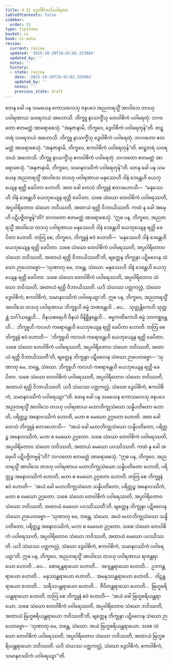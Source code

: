 ```yaml
---
title: 4.21 ဒွေဝါစိကာဒိပဝါရဏာ
tableOfContents: false
sidebar:
  order: 21
type: tipitaka
basket: vi
book: vi-maha
review:
  current: review
  updated: '2025-10-20T19:42:02.253984'
  updated_by: ''
  notes: ''
  history:
  - state: review
    date: '2025-10-20T19:42:02.253984'
    updated_by: ''
    notes: ''
    previous_state: draft
---
```



<DynamicBreadcrumb />


<ReviewStatus review={frontmatter.review} showDetails={true} />

<HypothesisAnnotation frontmatter={frontmatter} />

<Division number="234" book="vi-maha" e="ch" v="3" p="250">

<Paragraph number="1075" book="vi-maha">
တေန ခေါ ပန သမယေန ကောသလေသု ဇနပဒေ အညတရသ္မိံ အာဝါသေ တဒဟု ပဝါရဏာယ သဝရဘယံ အဟောသိ. ဘိက္ခူ နာသက္ခိံသု တေဝါစိကံ ပဝါရေတုံ. ဘဂဝတော ဧတမတ္ထံ အာရောစေသုံ. “အနုဇာနာမိ, ဘိက္ခဝေ, ဒွေဝါစိကံ ပဝါရေတုန်”တိ.
</Paragraph>

<Paragraph number="1076" book="vi-maha">
ဗာဠှတရံ သဝရဘယံ အဟောသိ. ဘိက္ခူ နာသက္ခိံသု ဒွေဝါစိကံ ပဝါရေတုံ. ဘဂဝတော ဧတမတ္ထံ အာရောစေသုံ. “အနုဇာနာမိ, ဘိက္ခဝေ, ဧကဝါစိကံ ပဝါရေတုန်”တိ.
</Paragraph>

<Paragraph number="1077" book="vi-maha">
ဗာဠှတရံ သဝရဘယံ အဟောသိ. ဘိက္ခူ နာသက္ခိံသု ဧကဝါစိကံ ပဝါရေတုံ. ဘဂဝတော ဧတမတ္ထံ အာရောစေသုံ. “အနုဇာနာမိ, ဘိက္ခဝေ, သမာနဝဿိကံ ပဝါရေတုန်”တိ.
</Paragraph>

<Paragraph number="1078" book="vi-maha">
တေန ခေါ ပန သမယေန အညတရသ္မိံ အာဝါသေ တဒဟု ပဝါရဏာယ မနုဿေဟိ ဒါနံ ဒေန္တေဟိ ယေဘုယျေန ရတ္တိ ခေပိတာ ဟောတိ. အထ ခေါ တေသံ ဘိက္ခူနံ ဧတဒဟောသိ—  “မနုဿေဟိ ဒါနံ ဒေန္တေဟိ ယေဘုယျေန ရတ္တိ ခေပိတာ. သစေ သံဃော တေဝါစိကံ ပဝါရေဿတိ, အပ္ပဝါရိတောဝ သံဃော ဘဝိဿတိ, အထာယံ ရတ္တိ ဝိဘာယိဿတိ. ကထံ နု ခေါ အမှေဟိ ပဋိပဇ္ဇိတဗ္ဗန်”တိ? ဘဂဝတော ဧတမတ္ထံ အာရောစေသုံ.
</Paragraph>

<Paragraph number="1079" book="vi-maha">
“ဣဓ ပန, ဘိက္ခဝေ, အညတရသ္မိံ အာဝါသေ တဒဟု ပဝါရဏာယ မနုဿေဟိ ဒါနံ ဒေန္တေဟိ ယေဘုယျေန ရတ္တိ ခေပိတာ ဟောတိ. တတြ စေ, ဘိက္ခဝေ, ဘိက္ခူနံ ဧဝံ ဟောတိ—  ‘မနုဿေဟိ ဒါနံ ဒေန္တေဟိ ယေဘုယျေန ရတ္တိ ခေပိတာ. သစေ သံဃော တေဝါစိကံ ပဝါရေဿတိ, အပ္ပဝါရိတောဝ သံဃော ဘဝိဿတိ, အထာယံ ရတ္တိ ဝိဘာယိဿတီ’တိ, ဗျတ္တေန ဘိက္ခုနာ ပဋိဗလေန သံဃော ဉာပေတဗ္ဗော—
</Paragraph>

<Paragraph number="1080" book="vi-maha">
‘သုဏာတု မေ, ဘန္တေ, သံဃော. မနုဿေဟိ ဒါနံ ဒေန္တေဟိ ယေဘုယျေန ရတ္တိ ခေပိတာ. သစေ သံဃော တေဝါစိကံ ပဝါရေဿတိ, အပ္ပဝါရိတောဝ သံဃော ဘဝိဿတိ, အထာယံ ရတ္တိ ဝိဘာယိဿတိ. ယဒိ သံဃဿ ပတ္တကလ္လံ, သံဃော ဒွေဝါစိကံ, ဧကဝါစိကံ, သမာနဝဿိကံ ပဝါရေယျာ’တိ.
</Paragraph>

<Paragraph number="1081" book="vi-maha">
ဣဓ ပန, ဘိက္ခဝေ, အညတရသ္မိံ အာဝါသေ တဒဟု ပဝါရဏာယ ဘိက္ခူဟိ ဓမ္မံ ဘဏန္တေဟိ …ပေ…  သုတ္တန္တိကေဟိ သုတ္တန္တံ သင်္ဂါယန္တေဟိ…  ဝိနယဓရေဟိ ဝိနယံ ဝိနိစ္ဆိနန္တေဟိ…  ဓမ္မကထိကေဟိ ဓမ္မံ သာကစ္ဆန္တေဟိ…  ဘိက္ခူဟိ ကလဟံ ကရောန္တေဟိ ယေဘုယျေန ရတ္တိ ခေပိတာ ဟောတိ. တတြ စေ ဘိက္ခူနံ ဧဝံ ဟောတိ—  ‘ဘိက္ခူဟိ ကလဟံ ကရောန္တေဟိ ယေဘုယျေန ရတ္တိ ခေပိတာ. သစေ သံဃော တေဝါစိကံ ပဝါရေဿတိ, အပ္ပဝါရိတောဝ သံဃော ဘဝိဿတိ, အထာယံ ရတ္တိ ဝိဘာယိဿတီ’တိ, ဗျတ္တေန ဘိက္ခုနာ ပဋိဗလေန သံဃော ဉာပေတဗ္ဗော—
</Paragraph>

<Paragraph number="1082" book="vi-maha">
‘သုဏာတု မေ, ဘန္တေ, သံဃော. ဘိက္ခူဟိ ကလဟံ ကရောန္တေဟိ ယေဘုယျေန ရတ္တိ ခေပိတာ. သစေ သံဃော တေဝါစိကံ ပဝါရေဿတိ, အပ္ပဝါရိတောဝ သံဃော ဘဝိဿတိ, အထာယံ ရတ္တိ ဝိဘာယိဿတိ. ယဒိ သံဃဿ ပတ္တကလ္လံ, သံဃော ဒွေဝါစိကံ, ဧကဝါစိကံ, သမာနဝဿိကံ ပဝါရေယျာ’”တိ.
</Paragraph>

<Paragraph number="1083" book="vi-maha">
တေန ခေါ ပန သမယေန ကောသလေသု ဇနပဒေ အညတရသ္မိံ အာဝါသေ တဒဟု ပဝါရဏာယ မဟာဘိက္ခုသံဃော သန္နိပတိတော ဟောတိ, ပရိတ္တဉ္စ အနောဝဿိကံ ဟောတိ, မဟာ စ မေဃော ဥဂ္ဂတော ဟောတိ. အထ ခေါ တေသံ ဘိက္ခူနံ ဧတဒဟောသိ—  “အယံ ခေါ မဟာဘိက္ခုသံဃော သန္နိပတိတော, ပရိတ္တဉ္စ အနောဝဿိကံ, မဟာ စ မေဃော ဥဂ္ဂတော. သစေ သံဃော တေဝါစိကံ ပဝါရေဿတိ, အပ္ပဝါရိတောဝ သံဃော ဘဝိဿတိ, အထာယံ မေဃော ပဝဿိဿတိ. ကထံ နု ခေါ အမှေဟိ ပဋိပဇ္ဇိတဗ္ဗန်”တိ? ဘဂဝတော ဧတမတ္ထံ အာရောစေသုံ.
</Paragraph>

<Paragraph number="1084" book="vi-maha">
“ဣဓ ပန, ဘိက္ခဝေ, အညတရသ္မိံ အာဝါသေ တဒဟု ပဝါရဏာယ မဟာဘိက္ခုသံဃော သန္နိပတိတော ဟောတိ, ပရိတ္တဉ္စ အနောဝဿိကံ ဟောတိ, မဟာ စ မေဃော ဥဂ္ဂတော ဟောတိ. တတြ စေ ဘိက္ခူနံ ဧဝံ ဟောတိ—  ‘အယံ ခေါ မဟာဘိက္ခုသံဃော သန္နိပတိတော, ပရိတ္တဉ္စ အနောဝဿိကံ, မဟာ စ မေဃော ဥဂ္ဂတော. သစေ သံဃော တေဝါစိကံ ပဝါရေဿတိ, အပ္ပဝါရိတောဝ သံဃော ဘဝိဿတိ, အထာယံ မေဃော ပဝဿိဿတီ’တိ. ဗျတ္တေန ဘိက္ခုနာ ပဋိဗလေန သံဃော ဉာပေတဗ္ဗော—
</Paragraph>

<Paragraph number="1085" book="vi-maha">
‘သုဏာတု မေ, ဘန္တေ, သံဃော. အယံ မဟာဘိက္ခုသံဃော သန္နိပတိတော, ပရိတ္တဉ္စ အနောဝဿိကံ, မဟာ စ မေဃော ဥဂ္ဂတော. သစေ သံဃော တေဝါစိကံ ပဝါရေဿတိ, အပ္ပဝါရိတောဝ သံဃော ဘဝိဿတိ, အထာယံ မေဃော ပဝဿိဿတိ. ယဒိ သံဃဿ ပတ္တကလ္လံ, သံဃော ဒွေဝါစိကံ, ဧကဝါစိကံ, သမာနဝဿိကံ ပဝါရေယျာ’တိ.
</Paragraph>

<Paragraph number="1086" book="vi-maha">
ဣဓ ပန, ဘိက္ခဝေ, အညတရသ္မိံ အာဝါသေ တဒဟု ပဝါရဏာယ ရာဇန္တရာယော ဟောတိ …ပေ…  စောရန္တရာယော ဟောတိ…  အဂျန္တရာယော ဟောတိ…  ဥဒကန္တရာယော ဟောတိ…  မနုဿန္တရာယော ဟောတိ…  အမနုဿန္တရာယော ဟောတိ…  ဝါဠန္တရာယော ဟောတိ…  သရီသပန္တရာယော ဟောတိ…  ဇီဝိတန္တရာယော ဟောတိ…  ဗြဟ္မစရိယန္တရာယော ဟောတိ. တတြ စေ ဘိက္ခူနံ ဧဝံ ဟောတိ—  ‘အယံ ခေါ ဗြဟ္မစရိယန္တရာယော. သစေ သံဃော တေဝါစိကံ ပဝါရေဿတိ, အပ္ပဝါရိတောဝ သံဃော ဘဝိဿတိ, အထာယံ ဗြဟ္မစရိယန္တရာယော ဘဝိဿတီ’တိ, ဗျတ္တေန ဘိက္ခုနာ ပဋိဗလေန သံဃော ဉာပေတဗ္ဗော—
</Paragraph>

<Paragraph number="1087" book="vi-maha">
‘သုဏာတု မေ, ဘန္တေ, သံဃော. အယံ ဗြဟ္မစရိယန္တရာယော. သစေ သံဃော တေဝါစိကံ ပဝါရေဿတိ, အပ္ပဝါရိတောဝ သံဃော ဘဝိဿတိ, အထာယံ ဗြဟ္မစရိယန္တရာယော ဘဝိဿတိ. ယဒိ သံဃဿ ပတ္တကလ္လံ, သံဃော ဒွေဝါစိကံ, ဧကဝါစိကံ, သမာနဝဿိကံ ပဝါရေယျာ’”တိ.
</Paragraph>
</Division>